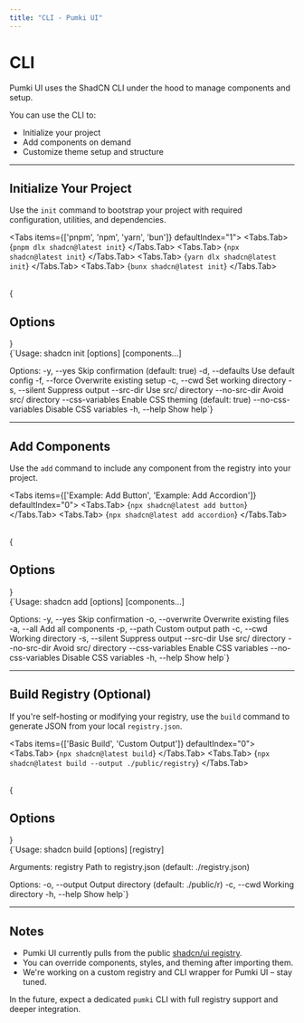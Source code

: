 ```yaml
---
title: "CLI - Pumki UI"
---
```



# CLI

<Callout>Pumki UI uses the ShadCN CLI under the hood to manage components and setup.</Callout>

You can use the CLI to:

- Initialize your project
- Add components on demand
- Customize theme setup and structure

---

## Initialize Your Project

Use the `init` command to bootstrap your project with required configuration, utilities, and dependencies.

<Tabs items={['pnpm', 'npm', 'yarn', 'bun']} defaultIndex="1">
  <Tabs.Tab>
    <CodeBlock language="bash">
      {`pnpm dlx shadcn@latest init`}
    </CodeBlock>
  </Tabs.Tab>
  <Tabs.Tab>
    <CodeBlock language="bash">
      {`npx shadcn@latest init`}
    </CodeBlock>
  </Tabs.Tab>
  <Tabs.Tab>
    <CodeBlock language="bash">
      {`yarn dlx shadcn@latest init`}
    </CodeBlock>
  </Tabs.Tab>
  <Tabs.Tab>
    <CodeBlock language="bash">
      {`bunx shadcn@latest init`}
    </CodeBlock>
  </Tabs.Tab>
</Tabs>

<br/>
{<h2>Options</h2>}

<br />

<CodeBlock language="bash">
{`Usage: shadcn init [options] [components...]

Options:
  -y, --yes              Skip confirmation (default: true)
  -d, --defaults         Use default config
  -f, --force            Overwrite existing setup
  -c, --cwd <cwd>        Set working directory
  -s, --silent           Suppress output
  --src-dir              Use src/ directory
  --no-src-dir           Avoid src/ directory
  --css-variables        Enable CSS theming (default: true)
  --no-css-variables     Disable CSS variables
  -h, --help             Show help`}
</CodeBlock>

---

## Add Components

Use the `add` command to include any component from the registry into your project.

<Tabs items={['Example: Add Button', 'Example: Add Accordion']} defaultIndex="0">
  <Tabs.Tab>
    <CodeBlock language="bash">
      {`npx shadcn@latest add button`}
    </CodeBlock>
  </Tabs.Tab>
  <Tabs.Tab>
    <CodeBlock language="bash">
      {`npx shadcn@latest add accordion`}
    </CodeBlock>
  </Tabs.Tab>
</Tabs>

<br/>
{<h2>Options</h2>}

<br />

<CodeBlock language="bash">
{`Usage: shadcn add [options] [components...]

Options:
  -y, --yes              Skip confirmation
  -o, --overwrite        Overwrite existing files
  -a, --all              Add all components
  -p, --path <path>      Custom output path
  -c, --cwd <cwd>        Working directory
  -s, --silent           Suppress output
  --src-dir              Use src/ directory
  --no-src-dir           Avoid src/ directory
  --css-variables        Enable CSS variables
  --no-css-variables     Disable CSS variables
  -h, --help             Show help`}
</CodeBlock>

---

## Build Registry (Optional)

If you're self-hosting or modifying your registry, use the `build` command to generate JSON from your local `registry.json`.

<Tabs items={['Basic Build', 'Custom Output']} defaultIndex="0">
  <Tabs.Tab>
    <CodeBlock language="bash">
      {`npx shadcn@latest build`}
    </CodeBlock>
  </Tabs.Tab>
  <Tabs.Tab>
    <CodeBlock language="bash">
      {`npx shadcn@latest build --output ./public/registry`}
    </CodeBlock>
  </Tabs.Tab>
</Tabs>

<br/>
{<h2>Options</h2>}

<br />

<CodeBlock language="bash">
{`Usage: shadcn build [options] [registry]

Arguments:
  registry               Path to registry.json (default: ./registry.json)

Options:
  -o, --output <path>    Output directory (default: ./public/r)
  -c, --cwd <cwd>        Working directory
  -h, --help             Show help`}
</CodeBlock>

---

## Notes

- Pumki UI currently pulls from the public [shadcn/ui registry](https://github.com/shadcn-ui/ui).
- You can override components, styles, and theming after importing them.
- We're working on a custom registry and CLI wrapper for Pumki UI – stay tuned.

<Callout type="info">In the future, expect a dedicated `pumki` CLI with full registry support and deeper integration.</Callout>


